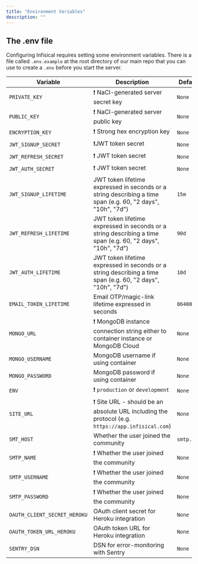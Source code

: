 ```yaml
---
title: "Environment Variables"
description: ""
---
```


## The .env file

Configuring Infisical requires setting some environment variables. There is a file called `.env.example` at the root directory of our main repo that you can use to create a `.env` before you start the server.

| Variable                     | Description                                                                                                 | Default Value    |
| ---------------------------- | ----------------------------------------------------------------------------------------------------------- | ---------------- |
| `PRIVATE_KEY`                | ❗️ NaCl-generated server secret key                                                                        | `None`           |
| `PUBLIC_KEY`                 | ❗️ NaCl-generated server public key                                                                        | `None`           |
| `ENCRYPTION_KEY`             | ❗️ Strong hex encryption key                                                                               | `None`           |
| `JWT_SIGNUP_SECRET`          | ❗️JWT token secret                                                                                         | `None`           |
| `JWT_REFRESH_SECRET`         | ❗️ JWT token secret                                                                                        | `None`           |
| `JWT_AUTH_SECRET`            | ❗️ JWT token secret                                                                                        | `None`           |
| `JWT_SIGNUP_LIFETIME`        | JWT token lifetime expressed in seconds or a string describing a time span (e.g. 60, "2 days", "10h", "7d") | `15m`            |
| `JWT_REFRESH_LIFETIME`       | JWT token lifetime expressed in seconds or a string describing a time span (e.g. 60, "2 days", "10h", "7d") | `90d`            |
| `JWT_AUTH_LIFETIME`          | JWT token lifetime expressed in seconds or a string describing a time span (e.g. 60, "2 days", "10h", "7d") | `10d`            |
| `EMAIL_TOKEN_LIFETIME`       | Email OTP/magic-link lifetime expressed in seconds                                                          | `86400`          |
| `MONGO_URL`                  | ❗️ MongoDB instance connection string either to container instance or MongoDB Cloud                        | `None`           |
| `MONGO_USERNAME`             | MongoDB username if using container                                                                         | `None`           |
| `MONGO_PASSWORD`             | MongoDB password if using container                                                                         | `None`           |
| `ENV`                        | ❗️ `production` or `development`                                                                           | `None`           |
| `SITE_URL`                   | ❗️ Site URL - should be an absolute URL including the protocol (e.g. `https://app.infisical.com`)          | `None`           |
| `SMT_HOST`                   | Whether the user joined the community                                                                       | `smtp.gmail.com` |
| `SMTP_NAME`                  | ❗️ Whether the user joined the community                                                                   | `None`           |
| `SMTP_USERNAME`              | ❗️ Whether the user joined the community                                                                   | `None`           |
| `SMTP_PASSWORD`              | ❗️ Whether the user joined the community                                                                   | `None`           |
| `OAUTH_CLIENT_SECRET_HEROKU` | OAuth client secret for Heroku integration                                                                  | `None`           |
| `OAUTH_TOKEN_URL_HEROKU`     | OAuth token URL for Heroku integration                                                                      | `None`           |
| `SENTRY_DSN`                 | DSN for error-monitoring with Sentry                                                                        | `None`           |
